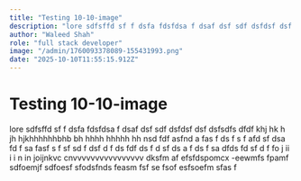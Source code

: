 ```yaml
---
title: "Testing 10-10-image"
description: "lore sdfsffd sf f dsfa fdsfdsa f dsaf dsf sdf dsfdsf dsf dsfsdfs dfdf khj hk h jh hjkhhhhhhbhb bh hhhh hhhhh hh nsd fdf asfnd a fas f ds f s f afd sf dsa fd f sa fasf s f sf sd f dsf d f ds fdf ds f d sf ds a f ds f sa dfds fd sf d f fo j ii i i n in"
author: "Waleed Shah"
role: "full stack developer"
image: "/admin/1760093378089-155431993.png"
date: "2025-10-10T11:55:15.912Z"
---
```


# Testing 10-10-image 

lore sdfsffd sf f dsfa fdsfdsa f dsaf dsf sdf dsfdsf dsf dsfsdfs dfdf khj hk h jh hjkhhhhhhbhb bh hhhh hhhhh hh nsd fdf asfnd a fas f ds f s f afd sf dsa fd f sa fasf s f sf sd f dsf d f ds fdf ds f d sf ds a f ds f sa dfds fd sf d f fo j ii i i n in joijnkvc cnvvvvvvvvvvvvvvvv dksfm af efsfdspomcx -eewmfs fpamf sdfoemjf sdfoesf sfodsfnds feasm fsf se fsof esfsoefm sfas f